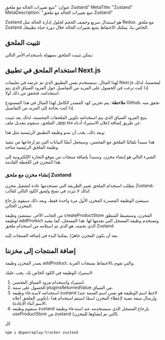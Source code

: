 عنوان: "تتبع تغييرات الحالة مع ملحق Zustand"
MetaTitle: "Zustand"
MetaDescription: "تتبع تغييرات الحالة مع ملحق Zustand"

Zustand هو استبدال سريع وخفيف الحجم لحلول إدارة الحالة مثل Redux. مع ملحق Zustand الخاص بنا، يمكنك الاحتفاظ بتتبع تغييرات الحالة خلال دورة حياة تطبيقك.

## تثبيت الملحق

يمكن تثبيت الملحق بسهولة باستخدام الأمر التالي:

## استخدام الملحق في تطبيق Next.js

لهذا المثال، سنستخدم نفس التطبيق الذي تم عرضه في تعليمات Next.js لمحسننا، لذلك إذا كنت ترغب في الحصول على المزيد من التفاصيل حول المزود السياق الذي يتم استخدامه، فتحقق من ذلك أولا.

**ملاحظة**: يتم تخزين كود المصدر الكامل لهذا المثال في هذا المستودع Github، تحقق منه إذا كنت بحاجة إلى المزيد من التفاصيل.

يتيح المزود السياق الذي يتم استخدامه تكوين الملحقات المحسنة، لذلك بعد تثبيت الملحق، سنقوم بتعديل ملف _app.tsx عن طريق إضافة إعلان الاستيراد أدناه:

وبعد ذلك، يجب أن تبدو وظيفة التطبيق الرئيسية مثل هذا:

هذا سيبدأ تلقائيًا الملحق مع المحسن، وسيجعل أيضًا البيانات التي تم إرجاعها من تنفيذ وظيفة الملحق الرئيسية متاحة.

الشيء التالي هو إنشاء مخزن، وسنبدأ بإضافة منتجات من موقع التجارة الإلكترونية إلى هذا المخزن في اللحظة القادمة.

### إنشاء مخزن مع ملحق Zustand

يتطلب استخدام الملحق تغيير الطريقة التي تستخدمها عادة لتشغيل مخزن Zustand، لذلك لا تتردد في نسخ ولصق الكود التالي كقالب:

سينشئ الوظيفة المصدرة المخزن الأول مرة واحدة فقط، وبعد ذلك سيقوم بإرجاع المخزن الحالي.

من الجانب الآخر، ستنشئ وظيفة createProductStore المخزن، وستضبط المنطق لوظيفة addProduct وتستخدم وظيفة المسجل التي نقدمها لها. هذا المسجل، كما يشبه الذي تخمنه، هو الذي تم استلامه من استخدام ملحق Zustand.

بعد أن يكون المخزن جاهزًا، يمكننا البدء في إضافة المنتجات إليه.

## إضافة المنتجات إلى مخزننا

يصدر المخزن وظيفة addProduct، والتي تقوم بالاحتفاظ بمنتجات العربة.

لاستيراد الوظيفة في الكود الخاص بك، يجب عليك:

1. استيراد واستخدام مزود السياق المحسن.
2. الحصول على سمة pluginsReturnedValue من السياق.
3. استخدامه لاستدعاء وظيفة zustand (لاحظ اسم الوظيفة هو نفس اسم السمة عند تكوين الملحق أعلاه)، وإرسال سمة نصية لإعطاء المخزن اسمًا (سيتم استخدام هذا الاسم أثناء الإعادة).
4. ستقوم وظيفة zustand بإرجاع المسجل الذي سنستخدمه عند استدعاء وظيفة useProductStore من zustand (التي تم إنشاؤها للمخزن).

كل
```jsx
npm i @openreplay/tracker-zustand
```
